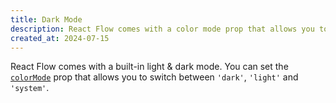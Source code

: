 ```yaml
---
title: Dark Mode
description: React Flow comes with a color mode prop that allows you to switch between dark, light and system mode.
created_at: 2024-07-15
---
```


React Flow comes with a built-in light & dark mode. You can set the [`colorMode`](/api-reference/react-flow#colorMode) prop that allows you to switch between `'dark'`, `'light'` and `'system'`.

<RemoteCodeViewer route="examples/styling/dark-mode" framework="react" />
